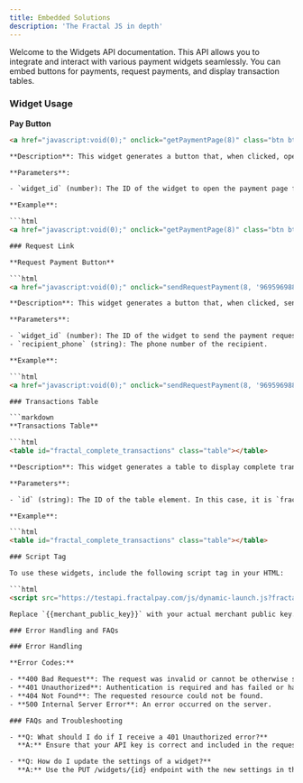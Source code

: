 ```yaml
---
title: Embedded Solutions
description: 'The Fractal JS in depth'
---
```


Welcome to the Widgets API documentation. This API allows you to integrate and interact with various payment widgets seamlessly. You can embed buttons for payments, request payments, and display transaction tables.
### Widget Usage

**Pay Button**

```html
<a href="javascript:void(0);" onclick="getPaymentPage(8)" class="btn btn-primary">Pay</a>

**Description**: This widget generates a button that, when clicked, opens a payment page for the widget with ID `8`.

**Parameters**:

- `widget_id` (number): The ID of the widget to open the payment page for.

**Example**:

```html
<a href="javascript:void(0);" onclick="getPaymentPage(8)" class="btn btn-primary">Pay</a>

### Request Link

**Request Payment Button**

```html
<a href="javascript:void(0);" onclick="sendRequestPayment(8, '9695969889')" class="btn btn-primary">Request payment</a>

**Description**: This widget generates a button that, when clicked, sends a payment request to the specified phone number for the widget with ID `8`.

**Parameters**:

- `widget_id` (number): The ID of the widget to send the payment request for.
- `recipient_phone` (string): The phone number of the recipient.

**Example**:

```html
<a href="javascript:void(0);" onclick="sendRequestPayment(8, '9695969889')" class="btn btn-primary">Request payment</a>

### Transactions Table

```markdown
**Transactions Table**

```html
<table id="fractal_complete_transactions" class="table"></table>

**Description**: This widget generates a table to display complete transactions.

**Parameters**:

- `id` (string): The ID of the table element. In this case, it is `fractal_complete_transactions`.

**Example**:

```html
<table id="fractal_complete_transactions" class="table"></table>

### Script Tag

To use these widgets, include the following script tag in your HTML:

```html
<script src="https://testapi.fractalpay.com/js/dynamic-launch.js?fractalpay_merchant_public_key={{merchant_public_key}}"></script>

Replace `{{merchant_public_key}}` with your actual merchant public key.

### Error Handling and FAQs

### Error Handling

**Error Codes:**

- **400 Bad Request**: The request was invalid or cannot be otherwise served.
- **401 Unauthorized**: Authentication is required and has failed or has not yet been provided.
- **404 Not Found**: The requested resource could not be found.
- **500 Internal Server Error**: An error occurred on the server.

### FAQs and Troubleshooting

- **Q: What should I do if I receive a 401 Unauthorized error?**
  **A:** Ensure that your API key is correct and included in the request header.

- **Q: How do I update the settings of a widget?**
  **A:** Use the PUT /widgets/{id} endpoint with the new settings in the request body.
